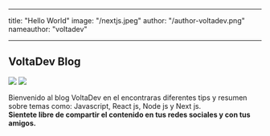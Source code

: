 
---

title: "Hello World"
image: "/nextjs.jpeg"
author: "/author-voltadev.png"
nameauthor: "voltadev"

---

## VoltaDev Blog

<Image src="/vercel.svg" width={200} height={200} />
<Image src={logo} width={200} height={200} />

Bienvenido al blog VoltaDev en el encontraras diferentes tips y resumen sobre temas como: Javascript, React js, Node js y Next js.<br/>
**Sientete libre de compartir el contenido en tus redes sociales y con tus amigos.**
